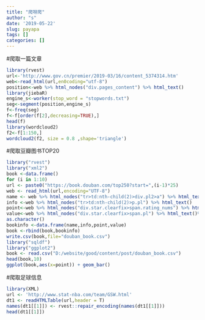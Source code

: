 ```yaml
---
title: "爬呀爬"
author: "s"
date: '2019-05-22'
slug: payapa
tags: []
categories: []
---
```

#爬取一篇文章
```r
library(rvest)
url<-'http://www.gov.cn/premier/2019-03/16/content_5374314.htm'
web<-read_html(url,en0coding="utf-8")
position<-web %>% html_nodes("div.pages_content") %>% html_text()
library(jiebaR)
engine_s<-worker(stop_word = "stopwords.txt")
seg<-segment(position,engine_s)
f<-freq(seg) 
f<-f[order(f[2],decreasing=TRUE),]
head(f)
library(wordcloud2)
f2<-f[1:150,]   
wordcloud2(f2, size = 0.8 ,shape='triangle')   

```

#爬取豆瓣图书TOP20
```r
library("rvest")
library("xml2")         
book <-data.frame()           
for (i in 1:10)
url <- paste0("https://book.douban.com/top250?start=",(i-1)*25) 
web <- read_html(url,encoding="UTF-8")
name <- web %>% html_nodes("tr>td:nth-child(2)>div.pl2>a") %>% html_text() 
info <-web %>% html_nodes("tr>td:nth-child(2)>p.pl") %>% html_text() 
point<-web %>% html_nodes("div.star.clearfix>span.rating_nums") %>% html_text() %>% as.numeric() 
value<-web %>% html_nodes("div.star.clearfix>span.pl") %>% html_text()%>%
as.character()    
bookinfo <-data.frame(name,info,point,value)
book <-rbind(book,bookinfo)
write.csv(book,file="douban_book.csv")  
library("sqldf")
library("ggplot2") 
book <- read.csv("D:/website/good/content/post/douban_book.csv") 
head(book,10)
ggplot(book,aes(x=point)) + geom_bar() 


```

#爬取足球信息

```r
library(XML)
url <- 'http://www.stat-nba.com/team/GSW.html'
dt1 <- readHTMLTable(url,header = T)
names(dt1[[1]]) <- rvest::repair_encoding(names(dt1[[1]]))
head(dt1[[1]])
```



